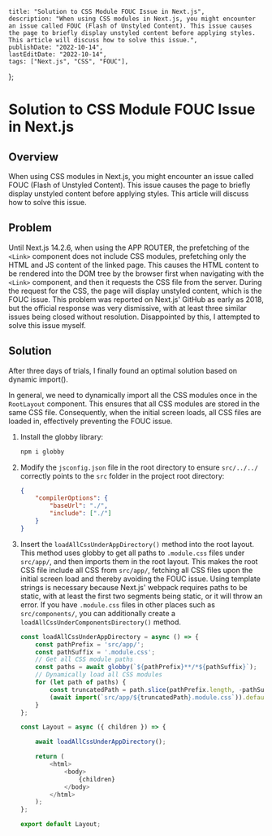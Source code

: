    title: "Solution to CSS Module FOUC Issue in Next.js",
    description: "When using CSS modules in Next.js, you might encounter an issue called FOUC (Flash of Unstyled Content). This issue causes the page to briefly display unstyled content before applying styles. This article will discuss how to solve this issue.",
    publishDate: "2022-10-14",
    lastEditDate: "2022-10-14",
    tags: ["Next.js", "CSS", "FOUC"],
};

# Solution to CSS Module FOUC Issue in Next.js

## Overview

When using CSS modules in Next.js, you might encounter an issue called FOUC (Flash of Unstyled Content). This issue causes the page to briefly display unstyled content before applying styles. This article will discuss how to solve this issue.

## Problem

Until Next.js 14.2.6, when using the APP ROUTER, the prefetching of the `<Link>` component does not include CSS modules, prefetching only the HTML and JS content of the linked page. This causes the HTML content to be rendered into the DOM tree by the browser first when navigating with the `<Link>` component, and then it requests the CSS file from the server. During the request for the CSS, the page will display unstyled content, which is the FOUC issue. This problem was reported on Next.js' GitHub as early as 2018, but the official response was very dismissive, with at least three similar issues being closed without resolution. Disappointed by this, I attempted to solve this issue myself.

## Solution

After three days of trials, I finally found an optimal solution based on dynamic import().

In general, we need to dynamically import all the CSS modules once in the `RootLayout` component. This ensures that all CSS modules are stored in the same CSS file. Consequently, when the initial screen loads, all CSS files are loaded in, effectively preventing the FOUC issue.

1. Install the globby library:
     ```bash
     npm i globby
    ```

2. Modify the `jsconfig.json` file in the root directory to ensure `src/../../` correctly points to the `src` folder in the project root directory:
     ```json
     {
         "compilerOptions": {
             "baseUrl": "./",
             "include": ["./"]
         }
     }
    ```

3. Insert the `loadAllCssUnderAppDirectory()` method into the root layout.
This method uses globby to get all paths to `.module.css` files under `src/app/`, and then imports them in the root layout.
This makes the root CSS file include all CSS from `src/app/`, fetching all CSS files upon the initial screen load and thereby avoiding the FOUC issue.
Using template strings is necessary because Next.js' webpack requires paths to be static, with at least the first two segments being static, or it will throw an error. If you have `.module.css` files in other places such as `src/components/`, you can additionally create a `loadAllCssUnderComponentsDirectory()` method.

     ```javascript
     const loadAllCssUnderAppDirectory = async () => {
         const pathPrefix = 'src/app/';
         const pathSuffix = '.module.css';
         // Get all CSS module paths
         const paths = await globby(`${pathPrefix}**/*${pathSuffix}`);
         // Dynamically load all CSS modules
         for (let path of paths) {
             const truncatedPath = path.slice(pathPrefix.length, -pathSuffix.length);
             (await import(`src/app/${truncatedPath}.module.css`)).default;
         }
     };

     const Layout = async ({ children }) => {

         await loadAllCssUnderAppDirectory();

         return (
             <html>
                 <body>
                     {children}
                 </body>
             </html>
         );
     };

     export default Layout;
    ```
